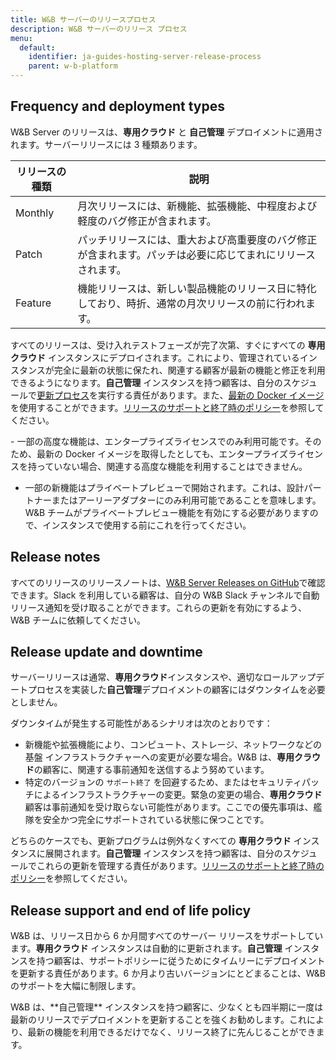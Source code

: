 ```yaml
---
title: W&B サーバーのリリースプロセス
description: W&B サーバーのリリース プロセス
menu:
  default:
    identifier: ja-guides-hosting-server-release-process
    parent: w-b-platform
---
```


## Frequency and deployment types
W&B Server のリリースは、**専用クラウド** と **自己管理** デプロイメントに適用されます。サーバーリリースには 3 種類あります。

| リリースの種類 | 説明 |
|--------------|-------------|
| Monthly | 月次リリースには、新機能、拡張機能、中程度および軽度のバグ修正が含まれます。 |
| Patch | パッチリリースには、重大および高重要度のバグ修正が含まれます。パッチは必要に応じてまれにリリースされます。 |
| Feature | 機能リリースは、新しい製品機能のリリース日に特化しており、時折、通常の月次リリースの前に行われます。 |

すべてのリリースは、受け入れテストフェーズが完了次第、すぐにすべての **専用クラウド** インスタンスにデプロイされます。これにより、管理されているインスタンスが完全に最新の状態に保たれ、関連する顧客が最新の機能と修正を利用できるようになります。**自己管理** インスタンスを持つ顧客は、自分のスケジュールで[更新プロセス](/ja/guides/hosting/hosting-options/self-managed/server-upgrade-process)を実行する責任があります。また、[最新の Docker イメージ](https://hub.docker.com/r/wandb/local)を使用することができます。[リリースのサポートと終了時のポリシー](#release-support-and-end-of-life-policy)を参照してください。

<Note>
- 一部の高度な機能は、エンタープライズライセンスでのみ利用可能です。そのため、最新の Docker イメージを取得したとしても、エンタープライズライセンスを持っていない場合、関連する高度な機能を利用することはできません。

- 一部の新機能はプライベートプレビューで開始されます。これは、設計パートナーまたはアーリーアダプターにのみ利用可能であることを意味します。W&B チームがプライベートプレビュー機能を有効にする必要がありますので、インスタンスで使用する前にこれを行ってください。
</Note>

## Release notes
すべてのリリースのリリースノートは、[W&B Server Releases on GitHub](https://github.com/wandb/server/releases)で確認できます。Slack を利用している顧客は、自分の W&B Slack チャンネルで自動リリース通知を受け取ることができます。これらの更新を有効にするよう、W&B チームに依頼してください。

## Release update and downtime
サーバーリリースは通常、**専用クラウド**インスタンスや、適切なロールアップデートプロセスを実装した**自己管理**デプロイメントの顧客にはダウンタイムを必要としません。

ダウンタイムが発生する可能性があるシナリオは次のとおりです：
* 新機能や拡張機能により、コンピュート、ストレージ、ネットワークなどの基盤 インフラストラクチャーへの変更が必要な場合。W&B は、**専用クラウド**の顧客に、関連する事前通知を送信するよう努めています。
* 特定のバージョンの `サポート終了` を回避するため、またはセキュリティパッチによるインフラストラクチャーの変更。緊急の変更の場合、**専用クラウド**顧客は事前通知を受け取らない可能性があります。ここでの優先事項は、艦隊を安全かつ完全にサポートされている状態に保つことです。

どちらのケースでも、更新プログラムは例外なくすべての **専用クラウド** インスタンスに展開されます。**自己管理** インスタンスを持つ顧客は、自分のスケジュールでこれらの更新を管理する責任があります。[リリースのサポートと終了時のポリシー](#release-support-and-end-of-life-policy)を参照してください。

## Release support and end of life policy
W&B は、リリース日から 6 か月間すべてのサーバー リリースをサポートしています。**専用クラウド** インスタンスは自動的に更新されます。**自己管理** インスタンスを持つ顧客は、サポートポリシーに従うためにタイムリーにデプロイメントを更新する責任があります。6 か月より古いバージョンにとどまることは、W&B のサポートを大幅に制限します。

<Note>
W&B は、**自己管理** インスタンスを持つ顧客に、少なくとも四半期に一度は最新のリリースでデプロイメントを更新することを強くお勧めします。これにより、最新の機能を利用できるだけでなく、リリース終了に先んじることができます。
</Note>